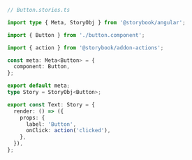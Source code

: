 ```ts
// Button.stories.ts

import type { Meta, StoryObj } from '@storybook/angular';

import { Button } from './button.component';

import { action } from '@storybook/addon-actions';

const meta: Meta<Button> = {
  component: Button,
};

export default meta;
type Story = StoryObj<Button>;

export const Text: Story = {
  render: () => ({
    props: {
      label: 'Button',
      onClick: action('clicked'),
    },
  }),
};
```
